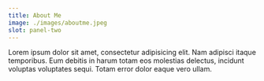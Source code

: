 ```yaml
---
title: About Me
image: ./images/aboutme.jpeg
slot: panel-two
---
```

   
Lorem ipsum dolor sit amet, consectetur adipisicing elit. Nam adipisci
itaque temporibus. Eum debitis in harum totam eos molestias delectus,
incidunt voluptas voluptates sequi. Totam error dolor eaque vero ullam.